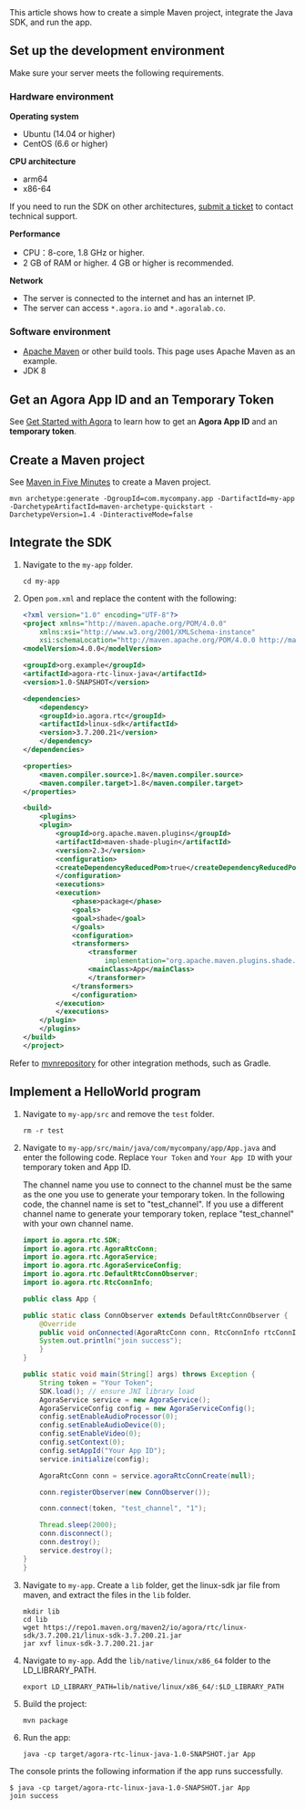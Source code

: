 
<PlatformWrapper platform="linux-java">
This article shows how to create a simple Maven project, integrate the <Vpd k="NAME" /> Java SDK, and run the app.

## Set up the development environment

Make sure your server meets the following requirements.

### Hardware environment

**Operating system**

- Ubuntu (14.04 or higher)
- CentOS (6.6 or higher)

**CPU architecture**

- arm64
- x86-64

If you need to run the SDK on other architectures, [submit a ticket](https://agora-ticket.agora.io/) to contact technical support.

**Performance**

- CPU：8-core, 1.8 GHz or higher.
- 2 GB of RAM or higher. 4 GB or higher is recommended.

**Network**

- The server is connected to the internet and has an internet IP.
- The server can access `*.agora.io` and `*.agoralab.co`.

### Software environment

- [Apache Maven](https://maven.apache.org/download.cgi) or other build tools. This page uses Apache Maven as an example.
- JDK 8

## Get an Agora App ID and an <Vg k="VSDK" /> Temporary Token

See [Get Started with Agora](../get-started/manage-agora-account) to learn how to get an **Agora App ID** and an **<Vg k="VSDK" /> temporary token**.

## Create a Maven project

See [Maven in Five Minutes](https://maven.apache.org/guides/getting-started/maven-in-five-minutes.html) to create a Maven project.

```shell
mvn archetype:generate -DgroupId=com.mycompany.app -DartifactId=my-app -DarchetypeArtifactId=maven-archetype-quickstart -DarchetypeVersion=1.4 -DinteractiveMode=false
```

## Integrate the SDK

1. Navigate to the `my-app` folder.

    ```shell
    cd my-app
    ```

2. Open `pom.xml` and replace the content with the following:

    ```xml
    <?xml version="1.0" encoding="UTF-8"?>
    <project xmlns="http://maven.apache.org/POM/4.0.0"
        xmlns:xsi="http://www.w3.org/2001/XMLSchema-instance"
        xsi:schemaLocation="http://maven.apache.org/POM/4.0.0 http://maven.apache.org/xsd/maven-4.0.0.xsd">
    <modelVersion>4.0.0</modelVersion>

    <groupId>org.example</groupId>
    <artifactId>agora-rtc-linux-java</artifactId>
    <version>1.0-SNAPSHOT</version>

    <dependencies>
        <dependency>
        <groupId>io.agora.rtc</groupId>
        <artifactId>linux-sdk</artifactId>
        <version>3.7.200.21</version>
        </dependency>
    </dependencies>

    <properties>
        <maven.compiler.source>1.8</maven.compiler.source>
        <maven.compiler.target>1.8</maven.compiler.target>
    </properties>

    <build>
        <plugins>
        <plugin>
            <groupId>org.apache.maven.plugins</groupId>
            <artifactId>maven-shade-plugin</artifactId>
            <version>2.3</version>
            <configuration>
            <createDependencyReducedPom>true</createDependencyReducedPom>
            </configuration>
            <executions>
            <execution>
                <phase>package</phase>
                <goals>
                <goal>shade</goal>
                </goals>
                <configuration>
                <transformers>
                    <transformer
                        implementation="org.apache.maven.plugins.shade.resource.ManifestResourceTransformer">
                    <mainClass>App</mainClass>
                    </transformer>
                </transformers>
                </configuration>
            </execution>
            </executions>
        </plugin>
        </plugins>
    </build>
    </project>
    ```

<div class="alert info">Refer to <a href="https://mvnrepository.com/artifact/io.agora.rtc/linux-sdk">mvnrepository</a> for other integration methods, such as Gradle.</div>

## Implement a HelloWorld program

1. Navigate to `my-app/src` and remove the `test` folder.

    ```shell
    rm -r test
    ```

2. Navigate to `my-app/src/main/java/com/mycompany/app/App.java` and enter the following code. Replace `Your Token` and `Your App ID` with your <Vg k="VSDK" /> temporary token and App ID.

    <div class="alert warning">The channel name you use to connect to the <Vg k="VSDK" /> channel must be the same as the one you use to generate your <Vg k="VSDK" /> temporary token. In the following code, the channel name is set to "test_channel". If you use a different channel name to generate your <Vg k="VSDK" /> temporary token, replace "test_channel" with your own channel name.</div>

    ```java
    import io.agora.rtc.SDK;
    import io.agora.rtc.AgoraRtcConn;
    import io.agora.rtc.AgoraService;
    import io.agora.rtc.AgoraServiceConfig;
    import io.agora.rtc.DefaultRtcConnObserver;
    import io.agora.rtc.RtcConnInfo;

    public class App {

    public static class ConnObserver extends DefaultRtcConnObserver {
        @Override
        public void onConnected(AgoraRtcConn conn, RtcConnInfo rtcConnInfo, int reason) {
        System.out.println("join success");
        }
    }

    public static void main(String[] args) throws Exception {
        String token = "Your Token";
        SDK.load(); // ensure JNI library load
        AgoraService service = new AgoraService();
        AgoraServiceConfig config = new AgoraServiceConfig();
        config.setEnableAudioProcessor(0);
        config.setEnableAudioDevice(0);
        config.setEnableVideo(0);
        config.setContext(0);
        config.setAppId("Your App ID");
        service.initialize(config);

        AgoraRtcConn conn = service.agoraRtcConnCreate(null);

        conn.registerObserver(new ConnObserver());

        conn.connect(token, "test_channel", "1");

        Thread.sleep(2000);
        conn.disconnect();
        conn.destroy();
        service.destroy();
    }
    }
    ```

3. Navigate to `my-app`. Create a `lib` folder, get the linux-sdk jar file from maven, and extract the files in the `lib` folder.

    ```shell
    mkdir lib
    cd lib
    wget https://repo1.maven.org/maven2/io/agora/rtc/linux-sdk/3.7.200.21/linux-sdk-3.7.200.21.jar
    jar xvf linux-sdk-3.7.200.21.jar
    ```

4. Navigate to `my-app`. Add the `lib/native/linux/x86_64` folder to the LD_LIBRARY_PATH.

    ```shell
    export LD_LIBRARY_PATH=lib/native/linux/x86_64/:$LD_LIBRARY_PATH
    ```

5. Build the project:

    ```shell
    mvn package
    ```

6. Run the app:

    ```shell
    java -cp target/agora-rtc-linux-java-1.0-SNAPSHOT.jar App
    ```

The console prints the following information if the app runs successfully.

```shell
$ java -cp target/agora-rtc-linux-java-1.0-SNAPSHOT.jar App
join success
```
</PlatformWrapper>